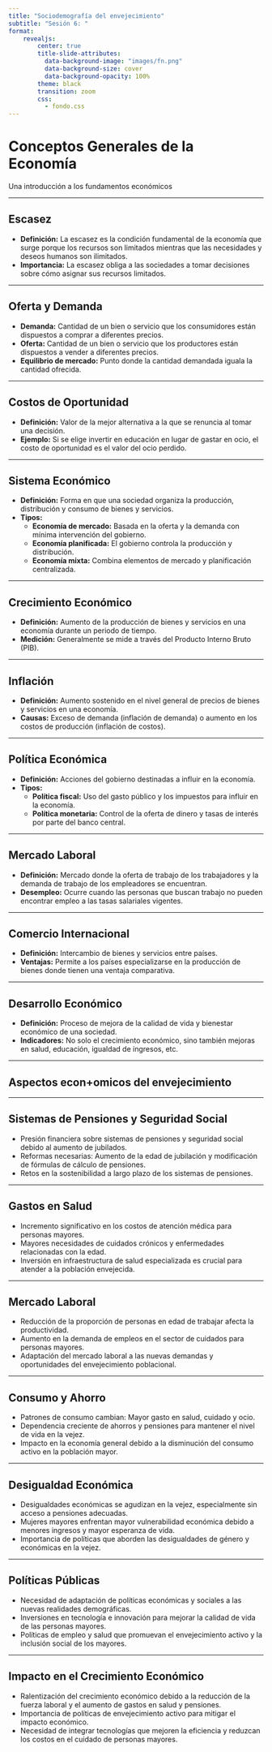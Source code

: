 ```yaml
---
title: "Sociodemografía del envejecimiento"
subtitle: "Sesión 6: "
format:
    revealjs:
        center: true
        title-slide-attributes: 
          data-background-image: "images/fn.png"
          data-background-size: cover
          data-background-opacity: 100%
        theme: black
        transition: zoom
        css:
          - fondo.css
---
```



# Conceptos Generales de la Economía
Una introducción a los fundamentos económicos

---

## Escasez

- **Definición:** La escasez es la condición fundamental de la economía que surge porque los recursos son limitados mientras que las necesidades y deseos humanos son ilimitados.
- **Importancia:** La escasez obliga a las sociedades a tomar decisiones sobre cómo asignar sus recursos limitados.

---

## Oferta y Demanda

- **Demanda:** Cantidad de un bien o servicio que los consumidores están dispuestos a comprar a diferentes precios.
- **Oferta:** Cantidad de un bien o servicio que los productores están dispuestos a vender a diferentes precios.
- **Equilibrio de mercado:** Punto donde la cantidad demandada iguala la cantidad ofrecida.

---

## Costos de Oportunidad

- **Definición:** Valor de la mejor alternativa a la que se renuncia al tomar una decisión.
- **Ejemplo:** Si se elige invertir en educación en lugar de gastar en ocio, el costo de oportunidad es el valor del ocio perdido.

---

## Sistema Económico

- **Definición:** Forma en que una sociedad organiza la producción, distribución y consumo de bienes y servicios.
- **Tipos:**
  - **Economía de mercado:** Basada en la oferta y la demanda con mínima intervención del gobierno.
  - **Economía planificada:** El gobierno controla la producción y distribución.
  - **Economía mixta:** Combina elementos de mercado y planificación centralizada.

---

## Crecimiento Económico

- **Definición:** Aumento de la producción de bienes y servicios en una economía durante un periodo de tiempo.
- **Medición:** Generalmente se mide a través del Producto Interno Bruto (PIB).

---

## Inflación

- **Definición:** Aumento sostenido en el nivel general de precios de bienes y servicios en una economía.
- **Causas:** Exceso de demanda (inflación de demanda) o aumento en los costos de producción (inflación de costos).

---

## Política Económica

- **Definición:** Acciones del gobierno destinadas a influir en la economía.
- **Tipos:**
  - **Política fiscal:** Uso del gasto público y los impuestos para influir en la economía.
  - **Política monetaria:** Control de la oferta de dinero y tasas de interés por parte del banco central.

---

## Mercado Laboral

- **Definición:** Mercado donde la oferta de trabajo de los trabajadores y la demanda de trabajo de los empleadores se encuentran.
- **Desempleo:** Ocurre cuando las personas que buscan trabajo no pueden encontrar empleo a las tasas salariales vigentes.

---

## Comercio Internacional

- **Definición:** Intercambio de bienes y servicios entre países.
- **Ventajas:** Permite a los países especializarse en la producción de bienes donde tienen una ventaja comparativa.

---

## Desarrollo Económico

- **Definición:** Proceso de mejora de la calidad de vida y bienestar económico de una sociedad.
- **Indicadores:** No solo el crecimiento económico, sino también mejoras en salud, educación, igualdad de ingresos, etc.

---

## Aspectos econ+omicos del envejecimiento 

---

## Sistemas de Pensiones y Seguridad Social

- Presión financiera sobre sistemas de pensiones y seguridad social debido al aumento de jubilados.
- Reformas necesarias: Aumento de la edad de jubilación y modificación de fórmulas de cálculo de pensiones.
- Retos en la sostenibilidad a largo plazo de los sistemas de pensiones.

---

## Gastos en Salud

- Incremento significativo en los costos de atención médica para personas mayores.
- Mayores necesidades de cuidados crónicos y enfermedades relacionadas con la edad.
- Inversión en infraestructura de salud especializada es crucial para atender a la población envejecida.

---

## Mercado Laboral

- Reducción de la proporción de personas en edad de trabajar afecta la productividad.
- Aumento en la demanda de empleos en el sector de cuidados para personas mayores.
- Adaptación del mercado laboral a las nuevas demandas y oportunidades del envejecimiento poblacional.

---

## Consumo y Ahorro

- Patrones de consumo cambian: Mayor gasto en salud, cuidado y ocio.
- Dependencia creciente de ahorros y pensiones para mantener el nivel de vida en la vejez.
- Impacto en la economía general debido a la disminución del consumo activo en la población mayor.

---

## Desigualdad Económica

- Desigualdades económicas se agudizan en la vejez, especialmente sin acceso a pensiones adecuadas.
- Mujeres mayores enfrentan mayor vulnerabilidad económica debido a menores ingresos y mayor esperanza de vida.
- Importancia de políticas que aborden las desigualdades de género y económicas en la vejez.

---

## Políticas Públicas

- Necesidad de adaptación de políticas económicas y sociales a las nuevas realidades demográficas.
- Inversiones en tecnología e innovación para mejorar la calidad de vida de las personas mayores.
- Políticas de empleo y salud que promuevan el envejecimiento activo y la inclusión social de los mayores.

---

## Impacto en el Crecimiento Económico

- Ralentización del crecimiento económico debido a la reducción de la fuerza laboral y el aumento de gastos en salud y pensiones.
- Importancia de políticas de envejecimiento activo para mitigar el impacto económico.
- Necesidad de integrar tecnologías que mejoren la eficiencia y reduzcan los costos en el cuidado de personas mayores.


<script>
    document.addEventListener('DOMContentLoaded', (event) => {
        const synth = window.speechSynthesis;
        let utterance;
        let speaking = false;
        let paused = false;

        const readIncrementalContent = (element) => {
            if (utterance && synth.speaking) {
                synth.cancel();
            }
            let textToRead = element.textContent;

            if (textToRead.trim() !== '') {
                utterance = new SpeechSynthesisUtterance(textToRead);
                synth.speak(utterance);
            }
        };

        const readCurrentSlide = () => {
            if (utterance && synth.speaking) {
                synth.cancel();
            }
            const currentSlide = document.querySelector('.present');
            const visibleElements = currentSlide.querySelectorAll('h1, h2, h3, h4, h5, h6, p, li:not([aria-hidden="true"]):not(.fragment)');
            let textToRead = '';

            visibleElements.forEach((el) => {
                if (getComputedStyle(el).display !== 'none') {
                    textToRead += el.textContent + ' ';
                }
            });

            if (textToRead.trim() !== '') {
                utterance = new SpeechSynthesisUtterance(textToRead);
                synth.speak(utterance);
            }
        };

        document.addEventListener('keydown', (event) => {
            if (event.key.toLowerCase() === 'q') {
                if (paused) {
                    synth.resume();
                } else {
                    synth.pause();
                }
                paused = !paused;
                speaking = synth.speaking;
            }
        });

        Reveal.on('slidechanged', (event) => {
            readCurrentSlide();
        });

        Reveal.on('fragmentshown', (event) => {
            readIncrementalContent(event.fragment);
        });

        // Initialize Reveal.js
        Reveal.initialize();
    });
</script>